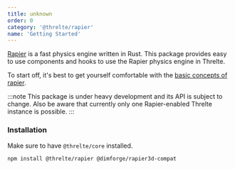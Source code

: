 ```yaml
---
title: unknown
order: 0
category: '@threlte/rapier'
name: 'Getting Started'
---
```


[Rapier](https://rapier.rs/) is a fast physics engine written in Rust. This package provides easy to use components and hooks to use the Rapier physics engine in Threlte.

To start off, it's best to get yourself comfortable with the [basic concepts of rapier](https://rapier.rs/docs/).

:::note
This package is under heavy development and its API is subject to change. Also be aware that
currently only one Rapier-enabled Threlte instance is possible.
:::

### Installation

Make sure to have `@threlte/core` installed.

```bash copy
npm install @threlte/rapier @dimforge/rapier3d-compat
```
